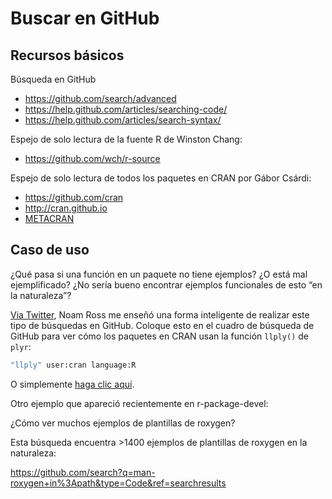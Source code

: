 # Buscar en GitHub {#sec-search}

## Recursos básicos

Búsqueda en GitHub

-   <https://github.com/search/advanced>
-   <https://help.github.com/articles/searching-code/>
-   <https://help.github.com/articles/search-syntax/>

Espejo de solo lectura de la fuente R de Winston Chang:

-   <https://github.com/wch/r-source>

Espejo de solo lectura de todos los paquetes en CRAN por Gábor Csárdi:

-   <https://github.com/cran>
-   <http://cran.github.io>
-   [METACRAN](http://www.r-pkg.org)

## Caso de uso

¿Qué pasa si una función en un paquete no tiene ejemplos? ¿O está mal ejemplificado? ¿No sería bueno encontrar ejemplos funcionales de esto "en la naturaleza"?

[Via Twitter](https://twitter.com/noamross/status/563422536633839617), Noam Ross me enseñó una forma inteligente de realizar este tipo de búsquedas en GitHub. Coloque esto en el cuadro de búsqueda de GitHub para ver cómo los paquetes en CRAN usan la función `llply()` de `plyr`:

``` bash
"llply" user:cran language:R
```

O simplemente [haga clic aquí](https://github.com/search?l=r&q=%22llply%22+user%3Acran+language%3AR&ref=searchresults&type=Code).

Otro ejemplo que apareció recientemente en r-package-devel:

¿Cómo ver muchos ejemplos de plantillas de roxygen?

Esta búsqueda encuentra \>1400 ejemplos de plantillas de roxygen en la naturaleza:

<https://github.com/search?q=man-roxygen+in%3Apath&type=Code&ref=searchresults>
